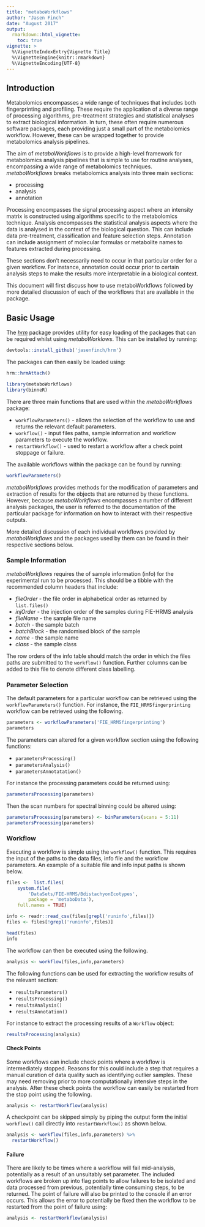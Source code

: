```yaml
---
title: "metaboWorkflows"
author: "Jasen Finch"
date: "August 2017"
output: 
  rmarkdown::html_vignette:
    toc: true
vignette: >
  %\VignetteIndexEntry{Vignette Title}
  %\VignetteEngine{knitr::rmarkdown}
  %\VignetteEncoding{UTF-8}
---
```


## Introduction

Metabolomics encompasses a wide range of techniques that includes both fingerprinting and profiling.
These require the application of a diverse range of processing algorithms, pre-treatment strategies and statistical analyses to extract biological information.
In turn, these often require numerous software packages, each providing just a small part of the metabolomics workflow.
However, these can be wrapped together to provide metabolomics analysis pipelines.

The aim of *metaboWorkflows* is to provide a high-level framework for metabolomics analysis pipelines that is simple to use for routine analyses, encompassing a wide range of metabolomics techniques.
*metaboWorkflows* breaks metabolomics analysis into three main sections:

* processing
* analysis
* annotation

Processing encompasses the signal processing aspect where an intensity matrix is constructed using algorithms specific to the metabolomics technique. 
Analysis encompasses the statistical analysis aspects where the data is analysed in the context of the biological question. This can include data pre-treatment, classification and feature selection steps.
Annotation can include assignment of molecular formulas or metabolite names to features extracted during processing.

These sections don't necessarily need to occur in that particular order for a given workflow. 
For instance, annotation could occur prior to certain analysis steps to make the results more interpretable in a biological context.

This document will first discuss how to use metaboWorkflows followed by more detailed discussion of each of the workflows that are available in the package.

## Basic Usage

The [*hrm*](https://github.com/jasenfinch/hrm) package provides utility for easy loading of the packages that can be required whilst using *metaboWorklows*.
This can be installed by running:

```r
devtools::install_github('jasenfinch/hrm')
```

The packages can then easily be loaded using:

```r
hrm::hrmAttach()
```

```r
library(metaboWorkflows)
library(binneR)
```

There are three main functions that are used within the *metaboWorkflows* package:

* `workflowParameters()` - allows the selection of the workflow to use and returns the relevant default parameters.
* `workflow()` - input files paths, sample information and workflow parameters to execute the workflow. 
* `restartWorkflow()` - used to restart a workflow after a check point stoppage or failure.

The available workflows within the package can be found by running:
```r
workflowParameters()
```

*metaboWorkflows* provides methods for the modification of parameters and extraction of results for the objects that are returned by these functions. However, because *metaboWorkflows* encompasses a number of different analysis packages, the user is referred to the documentation of the particular package for information on how to interact with their respective outputs.

More detailed discussion of each individual workflows provided by *metaboWorkflows* and the packages used by them can be found in their respective sections below.

### Sample Information

*metaboWorkflows* requires the of sample information (info) for the experimental run to be processed. 
This should be a tibble with the recommended column headers that include:

* _fileOrder_ - the file order in alphabetical order as returned by `list.files()`  
* _injOrder_ - the injection order of the samples during FIE-HRMS analysis
* _fileName_ - the sample file name
* _batch_ - the sample batch
* _batchBlock_ - the randomised block of the sample
* _name_ - the sample name
* _class_ - the sample class

The row orders of the info table should match the order in which the files paths are submitted to the `workflow()` function.
Further columns can be added to this file to denote different class labelling.

### Parameter Selection

The default parameters for a particular workflow can be retrieved using the `workflowParameters()` function. For instance, the `FIE_HRMSfingerprinting` workflow can be retrieved using the following. 

```r
parameters <- workflowParameters('FIE_HRMSfingerprinting')
parameters
```

The parameters can altered for a given workflow section using the following functions:

* `parametersProcessing()`
* `parametersAnalysis()`
* `parametersAnnotatation()`

For instance the processing parameters could be returned using:

```r
parametersProcessing(parameters)
```

Then the scan numbers for spectral binning could be altered using:

```r
parametersProcessing(parameters) <- binParameters(scans = 5:11)
parametersProcessing(parameters)
```

### Workflow

Executing a workflow is simple using the `workflow()` function.
This requires the input of the paths to the data files, info file and the workflow parameters.
An example of a suitable file and info input paths is shown below. 

```r
files <-  list.files(
    system.file(
        'DataSets/FIE-HRMS/BdistachyonEcotypes',
        package = 'metaboData'),
    full.names = TRUE)

info <- readr::read_csv(files[grepl('runinfo',files)])
files <- files[!grepl('runinfo',files)]

head(files)
info
```

The workflow can then be executed using the following.

```r
analysis <- workflow(files,info,parameters)
```

The following functions can be used for extracting the workflow results of the relevant section:

* `resultsParameters()`
* `resultsProcessing()`
* `resultsAnalysis()`
* `resultsAnnotation()`

For instance to extract the processing results of a `Workflow` object:

```r
resultsProcessing(analysis)
```

#### Check Points

Some workflows can include check points where a workflow is intermediately stopped.
Reasons for this could include a step that requires a manual curation of data quality such as identifying outlier samples. These may need removing prior to more computationally intensive steps in the analysis.
After these check points the workflow can easily be restarted from the stop point using the following.

```r
analysis <- restartWorkflow(analysis)
```

A checkpoint can be skipped simply by piping the output form the initial `workflow()` call directly into `restartWorkflow()` as shown below.

```r
analysis <- workflow(files,info,parameters) %>%
  restartWorkflow()
```

#### Failure

There are likely to be times where a workflow will fail mid-analysis, potentially as a result of an unsuitably set parameter.
The included workflows are broken up into flag points to allow failures to be isolated and data processed from previous, potentially time consuming steps, to be returned.
The point of failure will also be printed to the console if an error occurs.
This allows the error to potentially be fixed then the workflow to be restarted from the point of failure using:

```r
analysis <- restartWorkflow(analysis)
```
